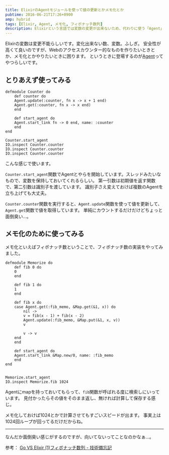 ```yaml
---
title: ElixirのAgentモジュールを使って値の更新とかメモ化とか
pubtime: 2016-06-21T17:26+0900
amp: hybrid
tags: [Elixir, Agent, メモ化, フィボナッチ数列]
description: Elixirという言語では変数の変更が出来ないため、代わりに使う「Agent」というものを試してみました。ここでは、アクセスカウンターのようなものと変数のメモ化を試しています。
---
```


Elixirの変数は変更不能らしいです。変化出来ない数、変数。ふしぎ。
安全性が高くて良いのですが、Webのアクセスカウンター的なものを作りたいときとか、メモ化とかやりたいときに困ります。
というときに登場するのが[Agent](http://elixir-lang.org/docs/stable/elixir/Agent.html)ってやつらしいです。

## とりあえず使ってみる
```
defmodule Counter do
    def counter do
    Agent.update(:counter, fn x -> x + 1 end)
    Agent.get(:counter, fn x -> x end)
    end

    def start_agent do
    Agent.start_link fn -> 0 end, name: :counter
    end
end

Counter.start_agent
IO.inspect Counter.counter
IO.inspect Counter.counter
IO.inspect Counter.counter
```
こんな感じで使います。

`Counter.start_agent`関数でAgentとやらを開始しています。スレッドみたいなもので、変数を保持しておいてくれるらしい。
第一引数は初期値を返す関数で、第二引数は識別子を渡しています。
識別子さえ変えておけば複数のAgentを立ち上げても大丈夫。

`Counter.counter`関数を実行すると、`Agent.update`関数を使って値を更新して、`Agent.get`関数で値を取得しています。
単純にカウントするだけだけどちょっと面倒臭い…。

## メモ化のために使ってみる
メモ化といえばフィボナッチ数ということで、フィボナッチ数の実装をやってみました。
```
defmodule Memorize do
    def fib 0 do
    0
    end

    def fib 1 do
    1
    end

    def fib x do
    case Agent.get(:fib_memo, &Map.get(&1, x)) do
        nil ->
        v = fib(x - 1) + fib(x - 2)
        Agent.update(:fib_memo, &Map.put(&1, x, v))
        v

        v -> v
    end
    end

    def start_agent do
    Agent.start_link &Map.new/0, name: :fib_memo
    end
end


Memorize.start_agent
IO.inspect Memorize.fib 1024
```
Agentにmapを持っておいてもらって、`fib`関数が呼ばれる度に検索しにいっています。
見付かったらその値をそのまま返し、無ければ計算して保存する感じ。

メモ化しておけば1024とかで計算させてもすごいスピードが出ます。
事実上は1024回ループが回ってるだけだからね。

---

なんだか面倒臭い感じがするのですが、向いてないってことなのかなぁ…。

参考： [Go VS Elixir (1)フィボナッチ数列 - 技術備忘記](http://junchang1031.hatenablog.com/entry/2015/12/09/021113)
